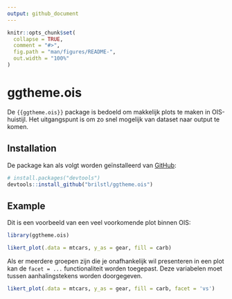 ---
output: github_document
---

<!-- README.md is generated from README.Rmd. Please edit that file -->

```{r, include = FALSE}
knitr::opts_chunk$set(
  collapse = TRUE,
  comment = "#>",
  fig.path = "man/figures/README-",
  out.width = "100%"
)
```

# ggtheme.ois

De `{{ggtheme.ois}}` package is bedoeld om makkelijk plots te maken in OIS-huistijl. Het uitgangspunt is om zo snel mogelijk van dataset naar output te komen.

## Installation

De package kan als volgt worden geïnstalleerd van [GitHub](https://github.com/):

```{r eval=FALSE}
# install.packages("devtools")
devtools::install_github("brilstl/ggtheme.ois")
```

## Example

Dit is een voorbeeld van een veel voorkomende plot binnen OIS:

```{r example-likert, fig.height=3, fig.width=5, dpi=300}
library(ggtheme.ois)

likert_plot(.data = mtcars, y_as = gear, fill = carb)

```

Als er meerdere groepen zijn die je onafhankelijk wil presenteren in een plot kan de `facet = ...` functionaliteit worden toegepast. Deze variabelen moet tussen aanhalingstekens worden doorgegeven.

```{r example-likert-facet, fig.height=3, fig.width=5, dpi=300}

likert_plot(.data = mtcars, y_as = gear, fill = carb, facet = 'vs')

```
